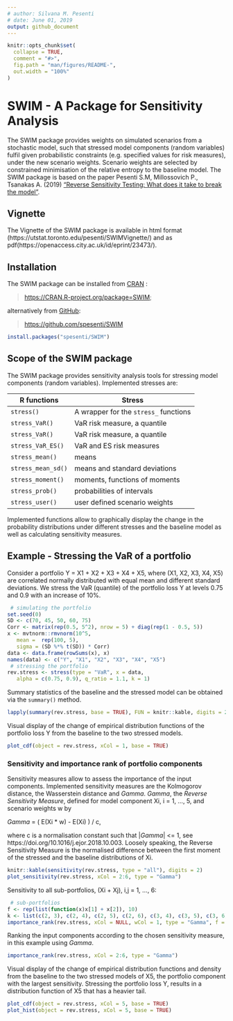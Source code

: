 ```yaml
---
# author: Silvana M. Pesenti
# date: June 01, 2019
output: github_document
---
```


<!-- README.md is generated from README.Rmd. Please edit that file -->

```r
knitr::opts_chunk$set(
  collapse = TRUE,
  comment = "#>",
  fig.path = "man/figures/README-",
  out.width = "100%"
)
```

# SWIM - A Package for Sensitivity Analysis

The SWIM package provides weights on simulated scenarios from a stochastic model, such that stressed model components (random variables) fulfil given probabilistic constraints (e.g. specified values for risk measures), under the new scenario weights. Scenario weights are selected by constrained minimisation of the relative entropy to the baseline model. The SWIM package is based on the paper Pesenti S.M, Millossovich P., Tsanakas A. (2019) ["Reverse Sensitivity Testing: What does it take to break the model"](https://openaccess.city.ac.uk/id/eprint/18896/).


## Vignette

The Vignette of the SWIM package is available in html format (https://utstat.toronto.edu/pesenti/SWIMVignette/) and as pdf(https://openaccess.city.ac.uk/id/eprint/23473/).


## Installation

The SWIM package can be installed from [CRAN](https://CRAN.R-project.org/package=SWIM) :

> 
<https://CRAN.R-project.org/package=SWIM>;

alternatively from [GitHub](https://github.com/spesenti/SWIM):

> <https://github.com/spesenti/SWIM>
``` r
install.packages("spesenti/SWIM")
```

## Scope of the SWIM package  
The SWIM package provides sensitivity analysis tools for stressing model 
components (random variables). Implemented stresses are: 

R functions             | Stress
----------------------- | -------------------------------
`stress()`              | A wrapper for the `stress_` functions
`stress_VaR()`          | VaR risk measure, a quantile
`stress_VaR()`          | VaR risk measure, a quantile
`stress_VaR_ES()`       | VaR and ES risk measures
`stress_mean()`         | means
`stress_mean_sd()`      | means and standard deviations
`stress_moment()`       | moments, functions of moments
`stress_prob()`         | probabilities of intervals
`stress_user()`         | user defined scenario weights

Implemented functions allow to graphically display the change in the probability distributions under different stresses and the baseline model 
as well as calculating sensitivity measures. 


## Example - Stressing the VaR of a portfolio

Consider a portfolio Y = X1 + X2 + X3 + X4 + X5, where (X1, X2, X3, X4, X5) are correlated normally distributed with equal mean and different standard deviations.
We stress the VaR (quantile) of the portfolio loss Y at levels 0.75 and 0.9 with an increase of 10\%.
 
```r
 # simulating the portfolio 
set.seed(0)
SD <- c(70, 45, 50, 60, 75)
Corr <- matrix(rep(0.5, 5^2), nrow = 5) + diag(rep(1 - 0.5, 5))
x <- mvtnorm::rmvnorm(10^5, 
   mean =  rep(100, 5), 
   sigma = (SD %*% t(SD)) * Corr)
data <- data.frame(rowSums(x), x)
names(data) <- c("Y", "X1", "X2", "X3", "X4", "X5")
 # stressing the portfolio 
rev.stress <- stress(type = "VaR", x = data, 
   alpha = c(0.75, 0.9), q_ratio = 1.1, k = 1)
```

Summary statistics of the baseline and the stressed model can be obtained via the `summary()` method.  

```r
lapply(summary(rev.stress, base = TRUE), FUN = knitr::kable, digits = 2)
```

Visual display of the change of empirical distribution functions of the portfolio loss Y from the baseline to the two stressed models. 

```r
plot_cdf(object = rev.stress, xCol = 1, base = TRUE)
```


### Sensitivity and importance rank of portfolio components

Sensitivity measures allow to assess the importance of the input components. Implemented sensitivity measures are the Kolmogorov distance, the Wasserstein distance and *Gamma*. *Gamma*, the *Reverse Sensitivity Measure*, defined for model component Xi, i = 1, ..., 5, and scenario weights w by

*Gamma* = ( E(Xi * w) - E(Xi) ) / c,

where c is a normalisation constant such that |*Gamma*| <= 1, see https://doi.org/10.1016/j.ejor.2018.10.003. Loosely speaking, the Reverse Sensitivity Measure is the normalised difference between the first moment of the stressed and the baseline distributions of Xi.

```r
knitr::kable(sensitivity(rev.stress, type = "all"), digits = 2)
plot_sensitivity(rev.stress, xCol = 2:6, type = "Gamma") 
```

Sensitivity to all sub-portfolios, (Xi + Xj), i,j = 1, ..., 6: 

```r
 # sub-portfolios
f <- rep(list(function(x)x[1] + x[2]), 10)
k <- list(c(2, 3), c(2, 4), c(2, 5), c(2, 6), c(3, 4), c(3, 5), c(3, 6), c(4, 5), c(4, 6), c(5, 6))
importance_rank(rev.stress, xCol = NULL, wCol = 1, type = "Gamma", f = f, k = k)
```

Ranking the input components according to the chosen sensitivity measure, in this example using *Gamma*.

```r
importance_rank(rev.stress, xCol = 2:6, type = "Gamma")
```

Visual display of the change of empirical distribution functions and density from the baseline to the two stressed models of X5, the portfolio component with the largest sensitivity. Stressing the portfolio loss Y, results in a 
distribution function of X5 that has a heavier tail.  
 
```r
plot_cdf(object = rev.stress, xCol = 5, base = TRUE)
plot_hist(object = rev.stress, xCol = 5, base = TRUE)
```